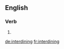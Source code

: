 ==English==

===Verb===
{{head|en|present participle}}

# {{present participle of|interdine|lang=en}}

[[de:interdining]]
[[fr:interdining]]